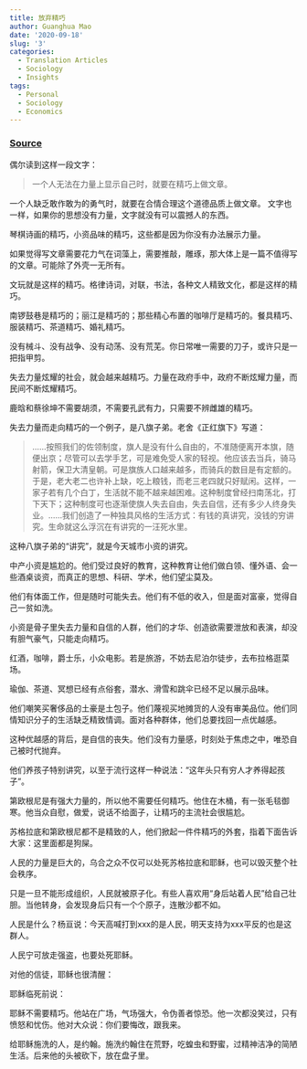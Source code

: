 ```yaml
---
title: 放弃精巧
author: Guanghua Mao
date: '2020-09-18'
slug: '3'
categories:
  - Translation Articles
  - Sociology
  - Insights
tags:
  - Personal
  - Sociology
  - Economics
---
```


### [Source](https://mp.weixin.qq.com/s?__biz=MzU2NTgwOTE0MQ==&mid=2247484632&idx=1&sn=aebb7e0307abf23b6c03d44d3459c12b&chksm=fcb75e42cbc0d754be1cc434d2cb6af714e5e715c32de1519e87e90cf57fed8238804494c9a1&scene=21#wechat_redirect)

偶尔读到这样一段文字：

>一个人无法在力量上显示自己时，就要在精巧上做文章。

一个人缺乏敢作敢为的勇气时，就要在合情合理这个道德品质上做文章。
文字也一样，如果你的思想没有力量，文字就没有可以震撼人的东西。

琴棋诗画的精巧，小资品味的精巧，这些都是因为你没有办法展示力量。

如果觉得写文章需要花力气在词藻上，需要推敲，雕琢，那大体上是一篇不值得写的文章。可能除了外壳一无所有。

文玩就是这样的精巧。格律诗词，对联，书法，各种文人精致文化，都是这样的精巧。

南锣鼓巷是精巧的；丽江是精巧的；那些精心布置的咖啡厅是精巧的。餐具精巧、服装精巧、茶道精巧、婚礼精巧。

没有械斗、没有战争、没有动荡、没有荒芜。你日常唯一需要的刀子，或许只是一把指甲剪。

失去力量炫耀的社会，就会越来越精巧。力量在政府手中，政府不断炫耀力量，而民间不断炫耀精巧。

鹿晗和蔡徐坤不需要胡须，不需要孔武有力，只需要不辨雌雄的精巧。

失去力量而走向精巧的一个例子，是八旗子弟。老舍《正红旗下》写道：

>……按照我们的佐领制度，旗人是没有什么自由的，不准随便离开本旗，随便出京；尽管可以去学手艺，可是难免受人家的轻视。他应该去当兵，骑马射箭，保卫大清皇朝。可是旗族人口越来越多，而骑兵的数目是有定额的。于是，老大老二也许补上缺，吃上粮钱，而老三老四就只好赋闲。这样，一家子若有几个白丁，生活就不能不越来越困难。这种制度曾经扫南荡北，打下天下；这种制度可也逐渐使旗人失去自由，失去自信，还有多少人终身失业。……我们创造了一种独具风格的生活方式：有钱的真讲究，没钱的穷讲究。生命就这么浮沉在有讲究的一汪死水里。

这种八旗子弟的“讲究”，就是今天城市小资的讲究。

中产小资是尴尬的。他们受过良好的教育，这种教育让他们做白领、懂外语、会一些酒桌谈资，而真正的思想、科研、学术，他们望尘莫及。

他们有体面工作，但是随时可能失去。他们有不低的收入，但是面对富豪，觉得自己一贫如洗。

小资是骨子里失去力量和自信的人群，他们的才华、创造欲需要泄放和表演，却没有胆气豪气，只能走向精巧。


红酒，咖啡，爵士乐，小众电影。若是旅游，不妨去尼泊尔徒步，去布拉格逛菜场。


瑜伽、茶道、冥想已经有点俗套，潜水、滑雪和跳伞已经不足以展示品味。

他们嘲笑买奢侈品的土豪是土包子。他们蔑视买地摊货的人没有审美品位。他们同情知识分子的生活缺乏精致情调。面对各种群体，他们总要找回一点优越感。

这种优越感的背后，是自信的丧失。他们没有力量感，时刻处于焦虑之中，唯恐自己被时代抛弃。

他们养孩子特别讲究，以至于流行这样一种说法：“这年头只有穷人才养得起孩子”。


第欧根尼是有强大力量的，所以他不需要任何精巧。他住在木桶，有一张毛毯御寒。他当众自慰，做爱，说话不给面子，让精巧的主流社会很尴尬。

苏格拉底和第欧根尼都不是精致的人，他们掀起一件件精巧的外套，指着下面告诉大家：这里面都是狗屎。

人民的力量是巨大的，乌合之众不仅可以处死苏格拉底和耶稣，也可以毁灭整个社会秩序。

只是一旦不能形成组织，人民就被原子化。有些人喜欢用“身后站着人民”给自己壮胆。当他转身，会发现身后只有一个个原子，连散沙都不如。

人民是什么？杨亘说：今天高喊打到xxx的是人民，明天支持为xxx平反的也是这群人。

人民宁可放走强盗，也要处死耶稣。

对他的信徒，耶稣也很清醒：

耶稣临死前说：



耶稣不需要精巧。他站在广场，气场强大，令伪善者惊恐。他一次都没笑过，只有愤怒和忧伤。他对大众说：你们要悔改，跟我来。

给耶稣施洗的人，是约翰。施洗约翰住在荒野，吃蝗虫和野蜜，过精神洁净的简陋生活。后来他的头被砍下，放在盘子里。



